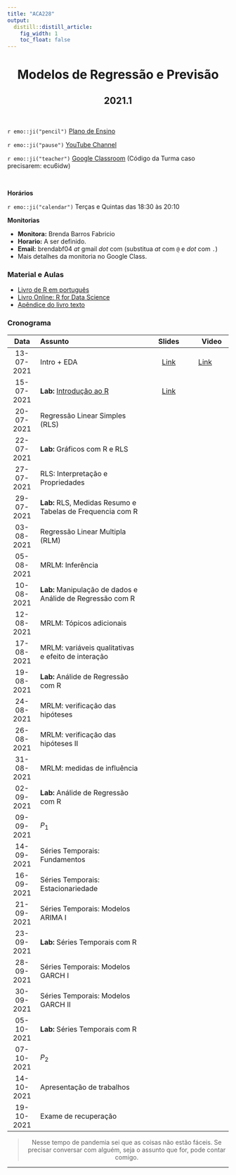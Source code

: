 ```yaml
---
title: "ACA228"
output:
  distill::distill_article: 
    fig_width: 1
    toc_float: false  
---
```


<center>

# Modelos de Regressão e Previsão

## 2021.1

</center>

</br>

`r emo::ji("pencil")` [Plano de Ensino](2021-1/Plano_ACA228_2021-1.pdf) 

`r emo::ji("pause")` [YouTube Channel](https://www.youtube.com/playlist?list=PLrqJCLOY0EkD6oErQRlAN6gkviRjvyVTj) 

`r emo::ji("teacher")` [Google Classroom](https://classroom.google.com/c/MzY5NTE4NzM0NjIy?cjc=ecu6idw)  (Código da Turma caso precisarem: ecu6idw)

</br>

**Horários**    

`r emo::ji("calendar")` Terças e Quintas das 18:30 às 20:10 


**Monitorias**

- **Monitora:** Brenda Barros Fabricio
- **Horario:** A ser definido.
- **Email:** brendabf04 _at_ gmail _dot_ com (substitua _at_ com `@` e _dot_ com `.`)
- Mais detalhes da monitoria no Google Class.


### **Material e Aulas**

- [Livro de R em português](http://leg.ufpr.br/Rpira/Rpira.pdf) 
- [Livro Online: R for Data Science](https://r4ds.had.co.nz) 
- [Apêndice do livro texto](MRP/Apendice_Livro.pdf) 


### **Cronograma**


| Data  | Assunto                | Slides      | Video |
|:-----:|:-----------------------|:----------:|--------|
| 13-07-2021     | Intro + EDA  | [Link](https://ctruciosm.github.io/ACA-228/ACA228_01) | [Link](https://youtu.be/9hag-Be7E7A)  | 
| 15-07-2021     | **Lab:** [Introdução ao R](https://ctruciosm.github.io/ACA-228/LabR_01)  | [Link](2021-1/LabR_01.pdf)  |   | 
| 20-07-2021     | Regressão Linear Simples (RLS)   |  |   | 
| 22-07-2021     | **Lab:** Gráficos com R e RLS |  |   | 
| 27-07-2021     | RLS: Interpretação e Propriedades  |  |   | 
| 29-07-2021     | **Lab:** RLS, Medidas Resumo e Tabelas de Frequencia com R |  |   | 
| 03-08-2021     | Regressão Linear Multipla (RLM)  |  |   | 
| 05-08-2021     | MRLM: Inferência  |  |   | 
| 10-08-2021     | **Lab:** Manipulação de dados e Análide de Regressão com R  |  |   |
| 12-08-2021     | MRLM: Tópicos adicionais   |  |   | 
| 17-08-2021     | MRLM: variáveis qualitativas e efeito de interação |  |   | 
| 19-08-2021     | **Lab:** Análide de Regressão com R  |  |   | 
| 24-08-2021     | MRLM: verificação das hipóteses  |  |   | 
| 26-08-2021     | MRLM: verificação das hipóteses II  |  |   | 
| 31-08-2021     | MRLM: medidas de influência  |  |   | 
| 02-09-2021     | **Lab:** Análide de Regressão com R |  |   | 
| 09-09-2021     | $P_1$ |  |   | 
| 14-09-2021     | Séries Temporais: Fundamentos   |  |   | 
| 16-09-2021     | Séries Temporais: Estacionariedade  |  |   | 
| 21-09-2021     | Séries Temporais: Modelos ARIMA I |  |   | 
| 23-09-2021     | **Lab:** Séries Temporais com R |  |   | 
| 28-09-2021     | Séries Temporais: Modelos GARCH I |    |   | 
| 30-09-2021     | Séries Temporais: Modelos GARCH II |  |   | 
| 05-10-2021     | **Lab:** Séries Temporais com R|  |   | 
| 07-10-2021     | $P_2$ |  |   | 
| 14-10-2021     | Apresentação de trabalhos |  |   | 
| 19-10-2021     | Exame de recuperação |  |   | 


<center>

> Nesse tempo de pandemia sei que as coisas não estão fáceis. Se precisar conversar com alguém, seja o assunto que for,  pode contar comigo. 

</center>



---- 
